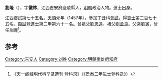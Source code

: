 '''劉隆'''（{{bd|1426年||？}}），字'''徽林'''，江西吉安府廬陵縣人，[[明朝|明朝]]政治人物。進士出身。

江西鄉試第七十五名。[[天顺_(明朝)|天順]]元年（1457年），參加丁丑科[[會試|會試]]，得[[貢士|貢士]]第二百七十五名。[[殿試|殿試]]登[[進士|進士]]第二甲第六十一名。曾祖父[[劉思遠|劉思遠]]。祖父[[劉孟良|劉孟良]]。父亲[[劉寅|劉寅]]，曾任訓導<ref>《天一阁藏明代科举录选刊·登科录》（《景泰二年进士登科录》）</ref>。

==参考==
{{reflist}}
{{明朝人物小作品}}
{{天順元年丁丑科殿試金榜}}

[[Category:吉安人|Category:吉安人]]
[[Category:刘姓|Category:刘姓]]
[[Category:明朝南雄府知府|Category:明朝南雄府知府]]